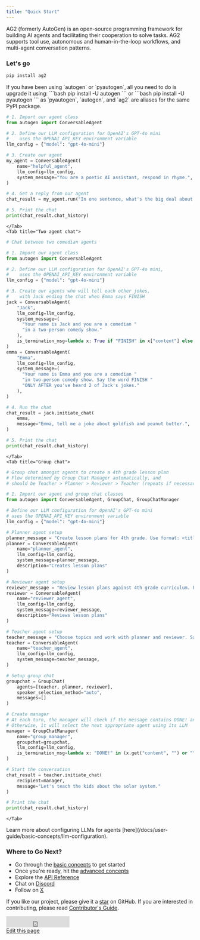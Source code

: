 ```yaml
---
title: "Quick Start"
---
```


AG2 (formerly AutoGen) is an open-source programming framework for building AI agents and facilitating their cooperation to solve tasks. AG2 supports tool use, autonomous and human-in-the-loop workflows, and multi-agent conversation patterns.

### Let's go

```sh
pip install ag2
```
<Tip>
If you have been using `autogen` or `pyautogen`, all you need to do is upgrade it using:
```bash
pip install -U autogen
```
or
```bash
pip install -U pyautogen
```
as `pyautogen`, `autogen`, and `ag2` are aliases for the same PyPI package.
</Tip>

<Tabs>
    <Tab title="Chat with an agent">

```python
# 1. Import our agent class
from autogen import ConversableAgent

# 2. Define our LLM configuration for OpenAI's GPT-4o mini
#    uses the OPENAI_API_KEY environment variable
llm_config = {"model": "gpt-4o-mini"}

# 3. Create our agent
my_agent = ConversableAgent(
    name="helpful_agent",
    llm_config=llm_config,
    system_message="You are a poetic AI assistant, respond in rhyme.",
)

# 4. Get a reply from our agent
chat_result = my_agent.run("In one sentence, what's the big deal about AI?")

# 5. Print the chat
print(chat_result.chat_history)
```
    </Tab>
    <Tab title="Two agent chat">

```python
# Chat between two comedian agents

# 1. Import our agent class
from autogen import ConversableAgent

# 2. Define our LLM configuration for OpenAI's GPT-4o mini,
#    uses the OPENAI_API_KEY environment variable
llm_config = {"model": "gpt-4o-mini"}

# 3. Create our agents who will tell each other jokes,
#    with Jack ending the chat when Emma says FINISH
jack = ConversableAgent(
    "Jack",
    llm_config=llm_config,
    system_message=(
      "Your name is Jack and you are a comedian "
      "in a two-person comedy show."
    ),
    is_termination_msg=lambda x: True if "FINISH" in x["content"] else False
)
emma = ConversableAgent(
    "Emma",
    llm_config=llm_config,
    system_message=(
      "Your name is Emma and you are a comedian "
      "in two-person comedy show. Say the word FINISH "
      "ONLY AFTER you've heard 2 of Jack's jokes."
    ),
)

# 4. Run the chat
chat_result = jack.initiate_chat(
    emma,
    message="Emma, tell me a joke about goldfish and peanut butter.",
)

# 5. Print the chat
print(chat_result.chat_history)
```

    </Tab>
    <Tab title="Group chat">

```python
# Group chat amongst agents to create a 4th grade lesson plan
# Flow determined by Group Chat Manager automatically, and
# should be Teacher > Planner > Reviewer > Teacher (repeats if necessary)

# 1. Import our agent and group chat classes
from autogen import ConversableAgent, GroupChat, GroupChatManager

# Define our LLM configuration for OpenAI's GPT-4o mini
# uses the OPENAI_API_KEY environment variable
llm_config = {"model": "gpt-4o-mini"}

# Planner agent setup
planner_message = "Create lesson plans for 4th grade. Use format: <title>, <learning_objectives>, <script>"
planner = ConversableAgent(
    name="planner_agent",
    llm_config=llm_config,
    system_message=planner_message,
    description="Creates lesson plans"
)

# Reviewer agent setup
reviewer_message = "Review lesson plans against 4th grade curriculum. Provide max 3 changes."
reviewer = ConversableAgent(
    name="reviewer_agent",
    llm_config=llm_config,
    system_message=reviewer_message,
    description="Reviews lesson plans"
)

# Teacher agent setup
teacher_message = "Choose topics and work with planner and reviewer. Say DONE! when finished."
teacher = ConversableAgent(
    name="teacher_agent",
    llm_config=llm_config,
    system_message=teacher_message,
)

# Setup group chat
groupchat = GroupChat(
    agents=[teacher, planner, reviewer],
    speaker_selection_method="auto",
    messages=[]
)

# Create manager
# At each turn, the manager will check if the message contains DONE! and end the chat if so
# Otherwise, it will select the next appropriate agent using its LLM
manager = GroupChatManager(
    name="group_manager",
    groupchat=groupchat,
    llm_config=llm_config,
    is_termination_msg=lambda x: "DONE!" in (x.get("content", "") or "").upper()
)

# Start the conversation
chat_result = teacher.initiate_chat(
    recipient=manager,
    message="Let's teach the kids about the solar system."
)

# Print the chat
print(chat_result.chat_history)
```

    </Tab>

</Tabs>

<div class="tip">
  <Tip>
    Learn more about configuring LLMs for agents
    [here](/docs/user-guide/basic-concepts/llm-configuration).
  </Tip>
</div>

### Where to Go Next?

- Go through the [basic concepts](/docs/user-guide/basic-concepts/installing-ag2) to get started
- Once you're ready, hit the [advanced concepts](/docs/user-guide/advanced-concepts/rag)
- Explore the [API Reference](/docs/api-reference/autogen/overview)
- Chat on [Discord](https://discord.gg/pAbnFJrkgZ)
- Follow on [X](https://x.com/ag2oss)

If you like our project, please give it a [star](https://github.com/ag2ai/ag2) on GitHub. If you are interested in contributing, please read [Contributor's Guide](/contributor-guide/contributing).

<iframe
  src="https://ghbtns.com/github-btn.html?user=ag2ai&amp;repo=ag2&amp;type=star&amp;count=true&amp;size=large"
  frameborder="0"
  scrolling="0"
  width="170"
  height="30"
  title="GitHub"
></iframe>

<div className="edit-url-container">
    <a className="edit-url" href="https://github.com/ag2ai/ag2/edit/main/website/docs/home/quick-start.mdx" target='_blank'><Icon icon="pen" iconType="solid" size="13px"/> Edit this page</a>
</div>
